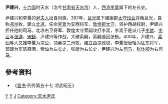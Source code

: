 '''尹建兴'''，[[十六国|十六国]]时天水（治今[[甘肃省|甘肃省]][[天水市|天水市]]）人，[[西凉|西凉]][[李暠|李暠]]属下的左长史。

尹建兴和李暠的[[尹太后|尹夫人]]出自同族，397年，[[吕光|吕光]]属下建康郡[[太守|太守]][[段业|段业]]背叛吕光，自称[[凉州|凉州]]牧，建立[[北凉|北凉]]。任命[[李暠|李暠]]为安西将军、[[敦煌郡|敦煌郡]][[太守|太守]]，领护西胡校尉，尹建兴担任他的司马。北凉右卫将军、敦煌太守索嗣攻打李暠，李暠于是派儿子[[李歆|李歆]]、[[李让_(西凉)|李让]]与[[张邈_(西凉)|张邈]]、[[宋繇|宋繇]]、尹建兴等作战，大破索嗣，索嗣逃回张掖。400年，尹建兴、[[索仙|索仙]]等人又推李暠为凉公、领秦凉二州牧，建立西凉政权，李暠授唐瑶为征东将军，郭谦为军谘祭酒，索仙为左[[长史|长史]]，张邈为右长史，尹建兴为左[[司马|司马]]，[[张体顺|张体顺]]为右司马。
== 參考資料 ==
* 《[[晋书|晋书]]·列传第五十七 凉武昭王》
[[Category:西凉官员|Y]]
[[Category:天水人|Y]]
[[Category:尹姓|J]]
[[Category:天水尹氏|Category:天水尹氏]]
